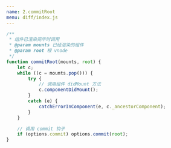 ```yaml
---
name: 2.commitRoot
menu: diff/index.js
---
```


```js
/**
 * 组件已渲染完毕时调用
 * @param mounts 已经渲染的组件
 * @param root 根 vnode
 */
function commitRoot(mounts, root) {
	let c;
	while ((c = mounts.pop())) {
		try {
            // 调用组件 didMount 方法
			c.componentDidMount();
		}
		catch (e) {
			catchErrorInComponent(e, c._ancestorComponent);
		}
	}

    // 调用 commit 钩子
	if (options.commit) options.commit(root);
}
```